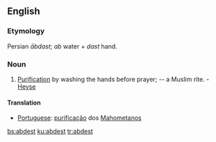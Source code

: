 ==English==
===Etymology===
Persian ''&#257;bdast''; ''ab'' water + ''dast'' hand.
===Noun===
#[[purification|Purification]] by washing the hands before prayer; -- a Muslim rite. - [[Heyse]]
====Translation====
* [[Portuguese]]: [[purificação]] dos [[Mahometanos]]

[[bs:abdest]]
[[ku:abdest]]
[[tr:abdest]]